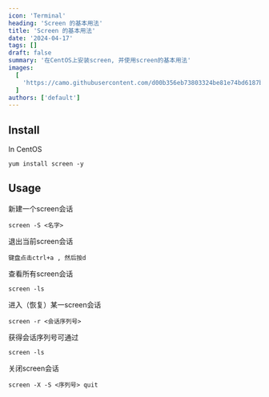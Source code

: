 ```yaml
---
icon: 'Terminal'
heading: 'Screen 的基本用法'
title: 'Screen 的基本用法'
date: '2024-04-17'
tags: []
draft: false
summary: '在CentOS上安装screen, 并使用screen的基本用法'
images:
  [
    'https://camo.githubusercontent.com/d00b356eb73803324be81e74bd6187b0af70e1dd24b76b1121cb8b068d83fa81/68747470733a2f2f692e696d6775722e636f6d2f47466d433541642e706e67',
  ]
authors: ['default']
---
```


## Install

In CentOS

`yum install screen -y`

## Usage

新建一个screen会话

```shell
screen -S <名字>
```

退出当前screen会话

```shell
键盘点击ctrl+a , 然后按d
```

查看所有screen会话

```shell
screen -ls
```

进入（恢复）某一screen会话

```shell
screen -r <会话序列号>
```

获得会话序列号可通过

```shell
screen -ls
```

关闭screen会话

```shell
screen -X -S <序列号> quit
```
